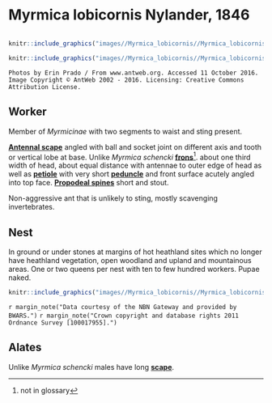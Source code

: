 # **Myrmica lobicornis** Nylander, 1846

```marginfigure
```

```r
knitr::include_graphics("images//Myrmica_lobicornis//Myrmica_lobicornis_head.jpg")
```

```r
knitr::include_graphics("images//Myrmica_lobicornis//Myrmica_lobicornis_side.jpg")
```

```block
Photos by Erin Prado / From www.antweb.org. Accessed 11 October 2016.
Image Copyright © AntWeb 2002 - 2016. Licensing: Creative Commons Attribution License.
```

## Worker
Member of *Myrmicinae* with two segments to waist and sting present.

**[Antennal scape](#glossary)** angled with ball and socket joint on different axis and tooth or vertical lobe at base. Unlike *Myrmica schencki* **[frons](#glossary)**^[not in glossary]. about one third width of head, about equal distance with antennae to outer edge of head as well as **[petiole](#glossary)** with very short **[peduncle](#glossary)** and front surface acutely angled into top face. **[Propodeal spines](#glossary)** short and stout.

Non-aggressive ant that is unlikely to sting, mostly scavenging invertebrates.

## Nest
In ground or under stones at margins of hot heathland sites which no longer have heathland vegetation, open woodland and upland and mountainous areas. One or two queens per nest with ten to few hundred workers. Pupae naked. 

```r
knitr::include_graphics("images//Myrmica_lobicornis//Myrmica_lobicornis_map.png")
```
`r margin_note("Data courtesy of the NBN Gateway and provided by BWARS.")`
`r margin_note("Crown copyright and database rights 2011 Ordnance Survey [100017955].")`

## Alates
Unlike *Myrmica schencki* males have long **[scape](#glossary)**.

\pagebreak